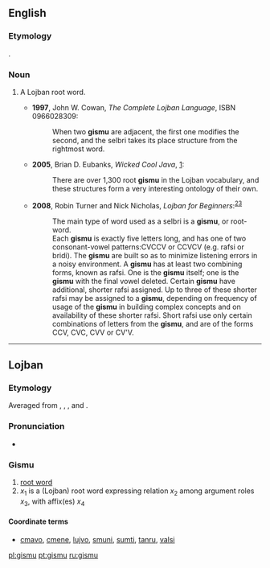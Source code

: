 ==English==

===Etymology===
{{etyl|jbo|en}} {{term|gismu|lang=jbo}}.

===Noun===
{{en-noun|pl=gismu}}

# {{context|Lojban grammar}} A Lojban root word.
#* '''1997''', John W. Cowan, ''The Complete Lojban Language'', ISBN 0966028309:
#*: When two '''gismu''' are adjacent, the first one modifies the second, and the selbri takes its place structure from the rightmost word.
#* '''2005''', Brian D. Eubanks, ''Wicked Cool Java'', [http://books.google.com/books?vid=ISBN1593270615&id=diqHjRjMhW0C&pg=PA91&lpg=PA91&dq=gismu&sig=595_-1oi-rueN1aFqJhXGlYn9Fc]:
#*: There are over 1,300 root '''gismu''' in the Lojban vocabulary, and these structures form a very interesting ontology of their own.
#* '''2008''', Robin Turner and Nick Nicholas, ''Lojban for Beginners'':<sup>[http://www.tlg.uci.edu/~opoudjis/lojbanbrochure/lessons/less2.html]</sup><sup>[http://www.lojban.org/tiki/tiki-index.php?page=Lojban%20Tutorial:%20Lesson%202]</sup>
#*: The main type of word used as a selbri is a '''gismu''', or root-word.
#*: Each '''gismu''' is exactly five letters long, and has one of two consonant-vowel patterns:CVCCV or CCVCV (e.g. rafsi or bridi). The '''gismu''' are built so as to minimize listening errors in a noisy environment. A '''gismu''' has at least two combining forms, known as rafsi. One is the '''gismu''' itself; one is the '''gismu''' with the final vowel deleted. Certain '''gismu''' have additional, shorter rafsi assigned. Up to three of these shorter rafsi may be assigned to a '''gismu''', depending on frequency of usage of the '''gismu''' in building complex concepts and on availability of these shorter rafsi. Short rafsi use only certain combinations of letters from the '''gismu''', and are of the forms CCV, CVC, CVV or CV'V.

----

==Lojban==

===Etymology===
Averaged from {{etyl|zh|jbo}} {{term|根源||source|sc=Hant|tr=gēnyuán}}, {{etyl|en|jbo}} {{term|base}}, {{etyl|hi|jbo}} {{term|मूल||root|sc=Deva|tr=mūl}}, and {{etyl|es|jbo}} {{term|raíz||root}}.

===Pronunciation===
* {{IPA|/ˈɡismu/|lang=jbo}}

===Gismu===
{{jbo-gismu|gim|gi'u}}

# [[root word]]
# ''x''<sub>1</sub> is a (Lojban) root word expressing relation ''x''<sub>2</sub> among argument roles ''x''<sub>3</sub>, with affix(es) ''x''<sub>4</sub>

====Coordinate terms====
* {{sense|Lojban root word}} [[cmavo]], [[cmene]], [[lujvo]], [[smuni]], [[sumti]], [[tanru]], [[valsi]]

[[pl:gismu]]
[[pt:gismu]]
[[ru:gismu]]